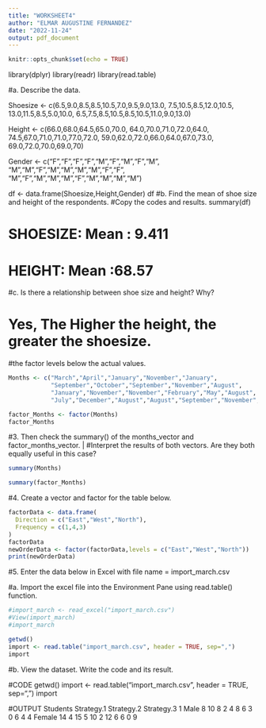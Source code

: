 ```yaml
---
title: "WORKSHEET4"
author: "ELMAR AUGUSTINE FERNANDEZ"
date: "2022-11-24"
output: pdf_document
---
```


```r
knitr::opts_chunk$set(echo = TRUE)
```

library(dplyr)
library(readr)
library(read.table)

#a. Describe the data.

Shoesize <- c(6.5,9.0,8.5,8.5,10.5,7.0,9.5,9.0,13.0,
              7.5,10.5,8.5,12.0,10.5,
              13.0,11.5,8.5,5.0,10.0,
              6.5,7.5,8.5,10.5,8.5,10.5,11.0,9.0,13.0)

Height <- c(66.0,68.0,64.5,65.0,70.0,
            64.0,70.0,71.0,72.0,64.0,
            74.5,67.0,71.0,71.0,77.0,72.0,
            59.0,62.0,72.0,66.0,64.0,67.0,73.0,
            69.0,72.0,70.0,69.0,70)

Gender <- c("F","F","F","F","M","F","M","F","M",
            "M","M","F","M","M","M","M","F","F",
            "M","F","M","M","M","F","M","M","M","M")

df <- data.frame(Shoesize,Height,Gender)
df
#b. Find the mean of shoe size and height of the respondents.
#Copy the codes and results.
summary(df)

# SHOESIZE: Mean   : 9.411
# HEIGHT:   Mean   :68.57 

#c. Is there a relationship between shoe size and height? Why?

# Yes, The Higher the height, the greater the shoesize.
#the factor levels below the actual values.
```r
Months <- c("March","April","January","November","January",
            "September","October","September","November","August",
            "January","November","November","February","May","August",
            "July","December","August","August","September","November","February","April")

factor_Months <- factor(Months)
factor_Months

```

#3. Then check the summary() of the months_vector and factor_months_vector. |
#Interpret the results of both vectors. Are they both equally useful in this case?

```r
summary(Months)

summary(factor_Months)
```

#4. Create a vector and factor for the table below.
```r
factorData <- data.frame(
  Direction = c("East","West","North"),
  Frequency = c(1,4,3)
)
factorData
newOrderData <- factor(factorData,levels = c("East","West","North"))
print(newOrderData)
```

#5. Enter the data below in Excel with file name = import_march.csv

#a. Import the excel file into the Environment Pane using read.table() function.
```r
#import_march <- read_excel("import_march.csv")
#View(import_march)
#import_march

getwd()
import <- read.table("import_march.csv", header = TRUE, sep=",")
import
```
#b. View the dataset. Write the code and its result.

#CODE
getwd()
import <- read.table("import_march.csv", header = TRUE, sep=",")
import

#OUTPUT
Students Strategy.1 Strategy.2 Strategy.3
1     Male          8         10          8
2                   4          8          6
3                   0          6          4
4   Female         14          4         15
5                  10          2         12
6                   6          0          9
